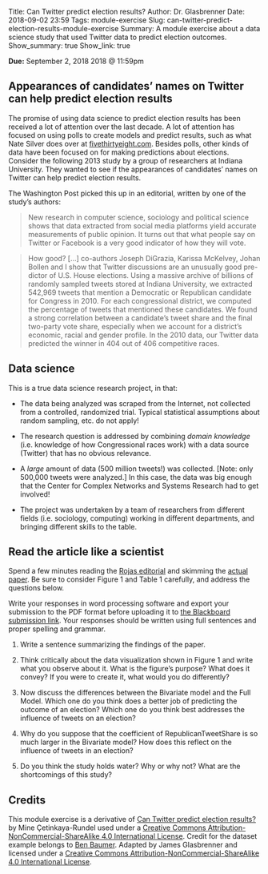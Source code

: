 Title: Can Twitter predict election results?
Author: Dr. Glasbrenner
Date: 2018-09-02 23:59
Tags: module-exercise
Slug: can-twitter-predict-election-results-module-exercise
Summary: A module exercise about a data science study that used Twitter data to predict election outcomes.
Show_summary: true
Show_link: true

[**Due:** September 2, 2018 2018 @ 11:59pm]{.h3}

## Appearances of candidates' names on Twitter can help predict election results

The promise of using data science to predict election results has been received a lot of attention over the last decade.
A lot of attention has focused on using polls to create models and predict results, such as what Nate Silver does over at [fivethirtyeight.com][538].
Besides polls, other kinds of data have been focused on for making predictions about elections.
Consider the following 2013 study by a group of researchers at Indiana University.
They wanted to see if the appearances of candidates’ names on Twitter can help predict election results.

The Washington Post picked this up in an editorial, written by one of the study's authors:

> New research in computer science, sociology and political science shows that data extracted from social media platforms yield accurate measurements of public opinion.
> It turns out that what people say on Twitter or Facebook is a very good indicator of how they will vote.
 
> How good?
> [...]
> co-authors Joseph DiGrazia, Karissa McKelvey, Johan Bollen and I show that Twitter discussions are an unusually good pre- dictor of U.S. House elections.
> Using a massive archive of billions of randomly sampled tweets stored at Indiana University, we extracted 542,969 tweets that mention a Democratic or Republican candidate for Congress in 2010.
> For each congressional district, we computed the percentage of tweets that mentioned these candidates.
> We found a strong correlation between a candidate’s tweet share and the final two-party vote share, especially when we account for a district’s economic, racial and gender profile.
> In the 2010 data, our Twitter data predicted the winner in 404 out of 406 competitive races.

## Data science

This is a true data science research project, in that:

*   The data being analyzed was scraped from the Internet, not collected from a controlled, randomized trial.
    Typical statistical assumptions about random sampling, etc. do not apply!

*   The research question is addressed by combining *domain knowledge* (i.e. knowledge of how Congressional races work) with a data source (Twitter) that has no obvious relevance.

*   A *large* amount of data (500 million tweets!) was collected.
    [Note: only 500,000 tweets were analyzed.]
    In this case, the data was big enough that the Center for Complex Networks and Systems Research had to get involved!

*   The project was undertaken by a team of researchers from different fields (i.e. sociology, computing) working in different departments, and bringing different skills to the table.

## Read the article like a scientist

Spend a few minutes reading the [Rojas editorial][wapo-rojas-editorial] and skimming the [actual paper][digrazia-paper].
Be sure to consider Figure 1 and Table 1 carefully, and address the questions below.

Write your responses in word processing software and export your submission to the PDF format before uploading it to [the Blackboard submission link][bb-assignment-link].
Your responses should be written using full sentences and proper spelling and grammar.

1.  Write a sentence summarizing the findings of the paper.

2.  Think critically about the data visualization shown in Figure 1 and write what you observe about it.
    What is the figure's purpose?
    What does it convey?
    If you were to create it, what would you do differently?

3.  Now discuss the differences between the Bivariate model and the Full Model.
    Which one do you think does a better job of predicting the outcome of an election?
    Which one do you think best addresses the influence of tweets on an election?

4.  Why do you suppose that the coefficient of RepublicanTweetShare is so much larger in the Bivariate model?
    How does this reflect on the influence of tweets in an election?

5.  Do you think the study holds water?
    Why or why not?
    What are the shortcomings of this study?

## Credits

This module exercise is a derivative of [Can Twitter predict election results?][duke-sta112-adapted] by Mine Çetinkaya-Rundel used under a [Creative Commons Attribution-NonCommercial-ShareAlike 4.0 International License][cc-by-nc-sa-4].
Credit for the dataset example belongs to [Ben Baumer](http://www.math.smith.edu/~bbaumer/).
Adapted by James Glasbrenner and licensed under a [Creative Commons Attribution-NonCommercial-ShareAlike 4.0 International License][cc-by-nc-sa-4].

[538]:                   http://fivethirtyeight.com
[cc-by-nc-sa-4]:         http://creativecommons.org/licenses/by-nc-sa/4.0/
[digrazia-paper]:        /doc/DiGrazia2013_SSRN_MoreTweetsMoreVotes-id2235423.pdf
[github-classroom]:      https://classroom.github.com/a/ZMdqdsxL
[bb-assignment-link]:    https://mymasonportal.gmu.edu/webapps/blackboard/content/listContent.jsp?course_id=_347062_1&content_id=_8261913_1
[duke-sta112-adapted]:   https://github.com/mine-cetinkaya-rundel/sta112_f15/blob/8e70667fc8db04f3a65b1c01a57ff747a6c9ed0a/application-exercises/app_Twitter_election_results.Rmd
[wapo-rojas-editorial]:  http://www.washingtonpost.com/opinions/how-twitter-can-predict-an-election/2013/08/11/35ef885a-0108-11e3-96a8-d3b921c0924a_story.html 
